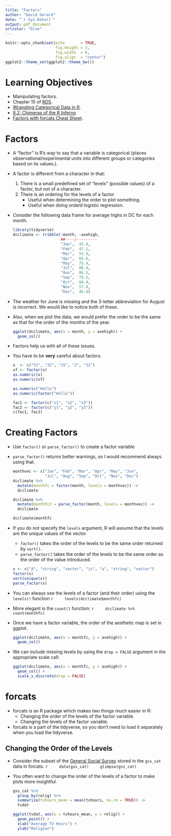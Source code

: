 ```yaml
---
title: "Factors"
author: "David Gerard"
date: "`r Sys.Date()`"
output: pdf_document
urlcolor: "blue"
---
```



```r
knitr::opts_chunk$set(echo       = TRUE, 
                      fig.height = 3, 
                      fig.width  = 6,
                      fig.align  = "center")
ggplot2::theme_set(ggplot2::theme_bw())
```

# Learning Objectives

- Manipulating factors.
- Chapter 15 of [RDS](https://r4ds.had.co.nz/).
- [Wrangling Categorical Data in R](https://doi.org/10.7287/peerj.preprints.3163v2).
- [8.2: Chimeras of the R Inferno](https://www.burns-stat.com/pages/Tutor/R_inferno.pdf)
- [Factors with forcats Cheat Sheet](https://www.rstudio.com/resources/cheatsheets/#forcats).

# Factors

- A "factor" is R's way to say that a variable is categorical 
  (places observational/experimental units into different groups or categories 
  based on its values.).
  
- A factor is different from a character in that:
    1. There is a small predefined set of "levels" (possible values) of a 
       factor, but not of a character.
    2. There is an ordering for the levels of a factor 
        - Useful when determining the order to plot something.
        - Useful when doing orderd logistic regression.
        
- Consider the following data frame for average highs in DC for each month.

    ```r
    library(tidyverse)
    dcclimate <- tribble(~month, ~avehigh,
                         ##----/---------
                         "Jan",  43.4,
                         "Feb",  47.1,
                         "Mar",  55.9,
                         "Apr",  66.6,
                         "May",  75.4,
                         "Jul",  88.4,
                         "Aux",  86.5,
                         "Sep",  79.5,
                         "Oct",  68.4,
                         "Nov",  57.9,
                         "Dec",  46.8)
    ```
    
- The weather for June is missing and the 3-letter abbreviation for August is 
  incorrect. We would like to notice both of these.
  
- Also, when we plot the data, we would prefer the order to be the same as that
  for the order of the months of the year.
  
    ```r
    ggplot(dcclimate, aes(x = month, y = avehigh)) +
      geom_col()
    ```
    
- Factors help us with all of these issues.

- You have to be **very** careful about factors.

    ```r
    x  <- c("51", "32", "15", "2", "32")
    xf <- factor(x)
    as.numeric(x)
    as.numeric(xf)
    
    as.numeric("Hello")
    as.numeric(factor("Hello"))
    
    fac1 <- factor(c("x1", "x2", "x3"))
    fac2 <- factor(c("y1", "y2", "y3"))
    c(fac1, fac2)
    ```


# Creating Factors

- Use `factor()` or `parse_factor()` to create a factor variable 

- `parse_factor()` returns better warnings, so I would recommend always using
  that.

    ```r
    monthvec <- c("Jan", "Feb", "Mar", "Apr", "May", "Jun", 
                  "Jul", "Aug", "Sep", "Oct", "Nov", "Dec")
    dcclimate %>%
      mutate(monthfc = factor(month, levels = monthvec)) ->
      dcclimate
    
    dcclimate %>%
      mutate(monthfc2 = parse_factor(month, levels = monthvec)) ->
      dcclimate
    
    dcclimate$monthfc
    ```
    
- If you do not specefy the `levels` argument, R will assume that the levels
  are the unique values of the vector
    - `factor()` takes the order of the levels to be the same order returned 
      by `sort()`.
    - `parse_factor()` takes the order of the levels to be the same order
      as the order of the value introduced.
  
  
    ```r
    x <- c("A", "string", "vector", "is", "a", "string", "vector")
    factor(x)
    sort(unique(x))
    parse_factor(x)
    ```

- You can always see the levels of a factor (and their order) using 
  the `levels()` function
    ```r
    levels(dcclimate$monthfc)
    ```
- More elegant is the `count()` function:
    ```r
    dcclimate %>%
      count(monthfc)
    ```

- Once we have a factor variable, the order of the aesthetic map is set in ggplot.

    ```r
    ggplot(dcclimate, aes(x = monthfc, y = avehigh)) +
      geom_col()
    ```
    
- We can include missing levels by using the `drop = FALSE` argument in the 
  appropriate scale call:
  
    ```r
    ggplot(dcclimate, aes(x = monthfc, y = avehigh)) +
      geom_col() +
      scale_x_discrete(drop = FALSE)
    ```

# forcats

- forcats is an R package which makes two things much easier in R:
    - Changing the order of the levels of the factor variable.
    - Changing the levels of the factor variable.
  
- forcats is a part of the tidyverse, so you don't need to load it separately
  when you load the tidyverse.
    

## Changing the Order of the Levels

- Consider the subset of the 
  [General Social Survey](https://en.wikipedia.org/wiki/General_Social_Survey)
  stored in the `gss_cat` data in forcats.
    ```r
    data(gss_cat)
    glimpse(gss_cat)
    ```

- You often want to change the order of the levels of a factor to make 
  plots more insightful.
  
    ```r
    gss_cat %>%
      group_by(relig) %>%
      summarize(tvhours_mean = mean(tvhours, na.rm = TRUE)) ->
      tvdat
    
    ggplot(tvdat, aes(x = tvhours_mean, y = relig)) +
      geom_point() +
      xlab("Average TV Hours") +
      ylab("Religion")
    ```
  






